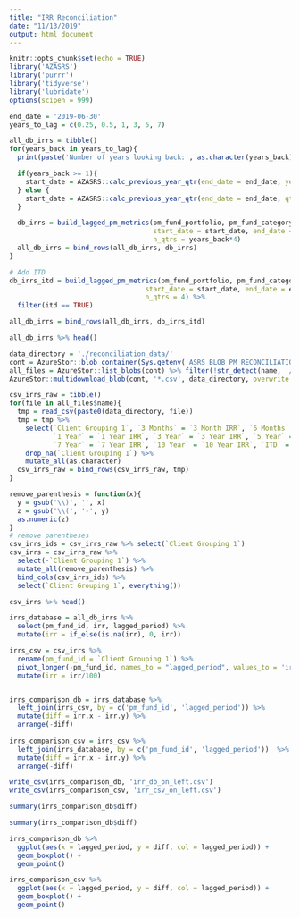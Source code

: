 ```yaml
---
title: "IRR Reconciliation"
date: "11/13/2019"
output: html_document
---
```


```r
knitr::opts_chunk$set(echo = TRUE)
library('AZASRS')
library('purrr')
library('tidyverse')
library('lubridate')
options(scipen = 999)
```


```r
end_date = '2019-06-30'
years_to_lag = c(0.25, 0.5, 1, 3, 5, 7)

all_db_irrs = tibble()
for(years_back in years_to_lag){
  print(paste('Number of years looking back:', as.character(years_back)))

  if(years_back >= 1){
    start_date = AZASRS::calc_previous_year_qtr(end_date = end_date, years = years_back)
  } else {
    start_date = AZASRS::calc_previous_year_qtr(end_date = end_date, qtrs = 4*years_back)
  }

  db_irrs = build_lagged_pm_metrics(pm_fund_portfolio, pm_fund_category, pm_fund_id,
                                    start_date = start_date, end_date = end_date, itd=FALSE,
                                    n_qtrs = years_back*4)
  all_db_irrs = bind_rows(all_db_irrs, db_irrs)
}

# Add ITD
db_irrs_itd = build_lagged_pm_metrics(pm_fund_portfolio, pm_fund_category, pm_fund_id,
                                  start_date = start_date, end_date = end_date, itd=TRUE,
                                  n_qtrs = 4) %>%
  filter(itd == TRUE)

all_db_irrs = bind_rows(all_db_irrs, db_irrs_itd)

all_db_irrs %>% head()
```


```r
data_directory = './reconciliation_data/'
cont = AzureStor::blob_container(Sys.getenv('ASRS_BLOB_PM_RECONCILIATION'), key = Sys.getenv('ASRS_BLOB_KEY'))
all_files = AzureStor::list_blobs(cont) %>% filter(!str_detect(name, '/'))
AzureStor::multidownload_blob(cont, '*.csv', data_directory, overwrite = TRUE)

csv_irrs_raw = tibble()
for(file in all_files$name){
  tmp = read_csv(paste0(data_directory, file)) 
  tmp = tmp %>%
    select(`Client Grouping 1`, `3 Months` = `3 Month IRR`, `6 Months` = `6 Month IRR`,
           `1 Year` = `1 Year IRR`, `3 Year` = `3 Year IRR`, `5 Year` = `5 Year IRR`, 
           `7 Year` = `7 Year IRR`, `10 Year` = `10 Year IRR`, `ITD` = `ITD IRR`) %>%
    drop_na(`Client Grouping 1`) %>%
    mutate_all(as.character)
  csv_irrs_raw = bind_rows(csv_irrs_raw, tmp)
}

remove_parenthesis = function(x){
  y = gsub('\\)', '', x)
  z = gsub('\\(', '-', y)
  as.numeric(z)
}
# remove parentheses
csv_irrs_ids = csv_irrs_raw %>% select(`Client Grouping 1`)
csv_irrs = csv_irrs_raw %>% 
  select(-`Client Grouping 1`) %>% 
  mutate_all(remove_parenthesis) %>% 
  bind_cols(csv_irrs_ids) %>%
  select(`Client Grouping 1`, everything())

csv_irrs %>% head()
```


```r
irrs_database = all_db_irrs %>% 
  select(pm_fund_id, irr, lagged_period) %>% 
  mutate(irr = if_else(is.na(irr), 0, irr))

irrs_csv = csv_irrs %>% 
  rename(pm_fund_id = `Client Grouping 1`) %>%
  pivot_longer(-pm_fund_id, names_to = "lagged_period", values_to = 'irr') %>%
  mutate(irr = irr/100)


irrs_comparison_db = irrs_database %>%
  left_join(irrs_csv, by = c('pm_fund_id', 'lagged_period')) %>%
  mutate(diff = irr.x - irr.y) %>%
  arrange(-diff)
  
irrs_comparison_csv = irrs_csv %>%
  left_join(irrs_database, by = c('pm_fund_id', 'lagged_period'))  %>%
  mutate(diff = irr.x - irr.y) %>%
  arrange(-diff)

write_csv(irrs_comparison_db, 'irr_db_on_left.csv')
write_csv(irrs_comparison_csv, 'irr_csv_on_left.csv')
```


```r
summary(irrs_comparison_db$diff)
```


```r
summary(irrs_comparison_db$diff)
```


```r
irrs_comparison_db %>%
  ggplot(aes(x = lagged_period, y = diff, col = lagged_period)) + 
  geom_boxplot() + 
  geom_point()
```



```r
irrs_comparison_csv %>%
  ggplot(aes(x = lagged_period, y = diff, col = lagged_period)) + 
  geom_boxplot() + 
  geom_point()
```
